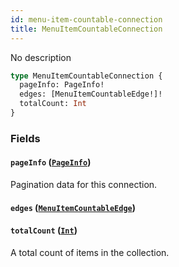 ```yaml
---
id: menu-item-countable-connection
title: MenuItemCountableConnection
---
```


No description

```graphql
type MenuItemCountableConnection {
  pageInfo: PageInfo!
  edges: [MenuItemCountableEdge!]!
  totalCount: Int
}
```

### Fields

#### `pageInfo` ([`PageInfo`](../../../developer/api-reference/objects/page-info))

Pagination data for this connection.

#### `edges` ([`MenuItemCountableEdge`](../../../developer/api-reference/objects/menu-item-countable-edge))

#### `totalCount` ([`Int`](../../../developer/api-reference/scalars/int))

A total count of items in the collection.
